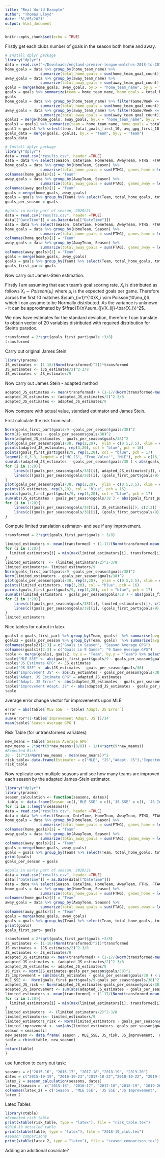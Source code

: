 ```yaml
---
title: "Real World Example"
author: "Thomas Lloyd"
date: "31/05/2021"
output: html_document
---
```


```r
knitr::opts_chunk$set(echo = TRUE)
```

Firstly get each clubs number of goals in the season both home and away.
```r
# Install dplyr package
library("dplyr")
data = read.csv("~/Downloads/england-premier-league-matches-2018-to-2019-stats.csv", header =TRUE)
home_goals = data %>% group_by(home_team_name) %>%
                summarize(total_home_goals = sum(home_team_goal_count))
away_goals = data %>% group_by(away_team_name) %>%
                summarize(total_away_goals = sum(away_team_goal_count))
goals = merge(home_goals, away_goals, by.x = "home_team_name", by.y = "away_team_name")
goals = goals %>% summarize(team = home_team_name, home_goals = total_home_goals, away_goals = total_away_goals, total_goals = total_home_goals + total_away_goals, avg_gpg = (total_home_goals + total_away_goals)/38)
goals
home_goals = data %>% group_by(home_team_name) %>% filter(Game.Week <= 9) %>%
                summarize(total_home_goals = sum(home_team_goal_count))
away_goals = data %>% group_by(away_team_name) %>% filter(Game.Week <= 9) %>%
                summarize(total_away_goals = sum(away_team_goal_count))
goals1 = merge(home_goals, away_goals, by.x = "home_team_name", by.y = "away_team_name")
goals1 = goals1 %>% summarize(team = home_team_name, home_goals = total_home_goals, away_goals = total_away_goals, total_goals_first_10 = total_home_goals + total_away_goals, avg_gpg_first_10 = (total_home_goals + total_away_goals)/9)
goal1 = goals1 %>% select(team, total_goals_first_10, avg_gpg_first_10)
goals_data = merge(goals, goals1, by.x = "team", by.y = "team")
goals_data
```

```r
# Install dplyr package
library("dplyr")
data = read.csv("results.csv", header =TRUE)
data = data %>% select(Season, DateTime, HomeTeam, AwayTeam, FTHG, FTAG) %>% filter(Season == "2018-19")
home_goals = data %>% group_by(HomeTeam, Season) %>%
                summarise(total_home_goals = sum(FTHG), games_home = length(FTHG)) 
colnames(home_goals)[1] = "Team" 
away_goals = data %>% group_by(AwayTeam, Season) %>%
                summarize(total_away_goals = sum(FTAG), games_away = length(FTAG))
colnames(away_goals)[1] = "Team"
goals = merge(home_goals, away_goals)
goals = goals %>% group_by(Team) %>% select(Team, total_home_goals, total_away_goals, games_home, games_away) %>% summarise(goals = total_home_goals + total_away_goals, games = games_home + games_away)
goals_per_season = goals

#goals in early part of season, 2020/21
data = read.csv("results.csv", header =TRUE)
data[["DateTime"]] = as.Date(data[["DateTime"]])
data = data %>% select(Season, DateTime, HomeTeam, AwayTeam, FTHG, FTAG) %>% filter(Season == "2018-19", DateTime <= "2018-10-22")
home_goals = data %>% group_by(HomeTeam, Season) %>%
                summarize(total_home_goals = sum(FTHG), games_home = length(FTHG))
colnames(home_goals)[1] = "Team" 
away_goals = data %>% group_by(AwayTeam, Season) %>%
                summarize(total_away_goals = sum(FTAG), games_away = length(FTAG))
colnames(away_goals)[1] = "Team"
goals = merge(home_goals, away_goals)
goals = goals %>% group_by(Team) %>% select(Team, total_home_goals, total_away_goals, games_home, games_away) %>% summarise(goals = total_home_goals + total_away_goals, games = games_home + games_away)
goals_first_part= goals
```


Now carry out James-Stein estimation.

Firstly I am assuming that each team's goal scoring rate, $X_i$ is distributed as follows $X_i \sim Poisson(\mu_i)$ where $\mu_i$ is the expected goals per game. Therefore across the first 10 matches $\sum_{i=1}^{10}X_i \sim Poisson(10\mu_i)$, which I can assume to be Normally distributed. As the variance is unknown - it can be approximated by $\frac{1}{n}\sum_{j}(X_{ij}-\bar{X_i})^2$.


We now have estimates for the standard deviation, therefore I can translate to obtain vector of 20 variables distributed with required distribution for Stein's paradox.

```r
transformed = 2*sqrt(goals_first_part$goals +3/8)
transformed
```
Carry out original James Stein
```r
library(pracma)
JS_estimates <- (1-18/(Norm(transformed)^2))*transformed
JS_estimates <- (JS_estimates/2)^2-3/8
JS_estimates <- JS_estimates/9
```

Now carry out James Stein - adapted method
```r
adapted_JS_estimates <- mean(transformed) + (1-17/(Norm(transformed-mean(transformed))^2))*(transformed - mean(transformed))
adapted_JS_estimates <- (adapted_JS_estimates/2)^2-3/8
adapted_JS_estimates <- adapted_JS_estimates/9
```

Now compare with actual value, standard estimator and James Stein.

First calculate the risk from each.

```r
Norm(goals_first_part$goals/9 -goals_per_season$goals/38)^2
Norm(JS_estimates - goals_per_season$goals/38)^2
Norm(adapted_JS_estimates - goals_per_season$goals/38)^2
plot(goals_per_season$goals/38, rep(2,20),  ylim = c(0.5,3.5), xlim = c(0,3.4), yaxt = "n", ylab =  '', xlab = "GPG Estimates", col = "blue", pch = 15)
points(adapted_JS_estimates, rep(3,20), col = "blue", pch = 16)
points(goals_first_part$goals/9, rep(1,20), col = "blue", pch = 17)
legend(2.6,3.3, legend = c("MC.JS", "True Value'", "MLE"), pch = c(16,15,17), col = c("blue", "blue", "blue"))
sum(abs(adapted_JS_estimates - goals_per_season$goals/38 ) < abs(goals_first_part$goals/9 - goals_per_season$goals/38))
for (i in 1:20){
    lines(c((goals_per_season$goals/38)[i], adapted_JS_estimates[i]), c(2,3))
    lines(c((goals_per_season$goals/38)[i], (goals_first_part$goals/9)[i]), c(2,1))
}
plot(goals_per_season$goals/38, rep(2,20),  ylim = c(0.5,3.5), xlim = c(0,3), yaxt = "n", ylab =  '', xlab = "GPG Estimates", col = "blue", pch = 15)
points(JS_estimates, rep(3,20), col = "blue", pch = 16)
points(goals_first_part$goals/9, rep(1,20), col = "blue", pch = 17)
sum(abs(JS_estimates - goals_per_season$goals/38 ) < abs(goals_first_part$goals/9 - goals_per_season$goals/38))
for (i in 1:20){
    lines(c((goals_per_season$goals/38)[i], JS_estimates[i]), c(2,3))
    lines(c((goals_per_season$goals/38)[i], (goals_first_part$goals/9)[i]), c(2,1))
}
```

Compute limited translation estimator- and see if any improvement.
```r
transformed = 2*sqrt(goals_first_part$goals + 3/8)

limited_estimators <- mean(transformed) + (1-17/(Norm(transformed-mean(transformed))^2))*(transformed - mean(transformed))
for (i in 1:20){
  limited_estimators[i] = min(max(limited_estimators[i], transformed[i] -1),transformed[i] +1)
}
limited_estimators  <- (limited_estimators/2)^2-3/8
limited_estimators<- limited_estimators/9
Norm(goals_first_part$goals/9 -goals_per_season$goals/38)^2
Norm(limited_estimators - goals_per_season$goals/38)^2
plot(goals_per_season$goals/38, rep(2,20),  ylim = c(0.5,3.5), xlim = c(0,3), yaxt = "n", ylab =  '', xlab = "Estimates", col = "blue", pch = 15)
points(limited_estimators, rep(3,20), col = "blue", pch = 16)
points(goals_first_part$goals/9, rep(1,20), col = "blue", pch = 17)
sum(abs(limited_estimators - goals_per_season$goals/38 ) < abs(goals_first_part$goals/9 - goals_per_season$goals/38))
for (i in 1:20){
    lines(c((goals_per_season$goals/38)[i], limited_estimators[i]), c(2,3))
    lines(c((goals_per_season$goals/38)[i], (goals_first_part$goals/9)[i]), c(2,1))
}
limited_estimators
```


Nice tables for output in latex

```r
goals1 = goals_first_part %>% group_by(Team, goals)  %>% summarise(avg = goals/9)
goals2 = goals_per_season %>% group_by(Team, goals)  %>% summarise(avg = goals/38)
colnames(goals2)[2:3] = c("Goals in Season", "Season Average GPG")
colnames(goals1)[2:3] = c("Goals in 9 Games", "9 Game Average GPG")
table <- merge(goals1, goals2, by.x = "Team", by.y = "Team") %>% select(Team, "Season Average GPG", "9 Game Average GPG")
table$"MLE SSE" <- abs(goals_first_part$goals/9 - goals_per_season$goals/38)
table$"JS Estimate GPG" <- JS_estimates
table$"JS SSE" <- abs(JS_estimates - goals_per_season$goals/38)
table$"Improvement JS" <- abs(JS_estimates - goals_per_season$goals/38 ) < abs(goals_first_part$goals/9 - goals_per_season$goals/38)
table$"Adapt. JS Estimate GPG" = adapted_JS_estimates
table$"Adapt. JS Error" <- abs(adapted_JS_estimates - goals_per_season$goals/38) 
table$"Improvement Adapt. JS" <- abs(adapted_JS_estimates - goals_per_season$goals/38 ) < abs(goals_first_part$goals/9 - goals_per_season$goals/38)
table

```
average error change vector for improvements upon MLE
```r
error = abs(table$`MLE SSE` - table$`Adapt. JS Error`)
error
sum(error*(1-table$`Improvement Adapt. JS`))/14
mean(table$`Season Average GPG`)
```
Risk Table (for untransformed variables)

```r
new_means = table$`Season Average GPG`
new_means = 2*sqrt(9*new_means+(3/8)) - 1/(4*sqrt(9*new_means))
#Expected Risk
20 - (17^2)/Norm(new_means - mean(new_means))^2
risk_table= data.frame(Estimator = c("MLE", "JS","Adapt. JS"),"Expected Risk"  = c(20,20 -(18^2)/Norm(new_means)^2, 20 - (17^2)/Norm(new_means - mean(new_means))^2), 'SSE Observed' =c(Norm(new_means-transformed)^2,Norm(new_means-(1-18/(Norm(transformed)^2))*transformed )^2,Norm(new_means -(mean(transformed) + (1-17/(Norm(transformed-mean(transformed))^2))*(transformed - mean(transformed))))^2))
risk_table
```


Now replicate over multiple seasons and see how many teams are improved each season by the adapted James-Stein estimator.

```r
library("dplyr")
library(pracma)
season_calculation <- function(seasons, dates){
 table <- data.frame(Season =c(),'MLE SSE' = c(),'JS SSE' = c(), 'JS Improvement' = c(), 'Adapt. JS SSE' = c(), 'Adapt. JS Improvement' = c(), limited_risk = c(), limited_improvement = c())
for (i in 1:length(seasons)){
data = read.csv("results.csv", header =TRUE)
data = data %>% select(Season, DateTime, HomeTeam, AwayTeam, FTHG, FTAG) %>% filter(Season == seasons[i])
home_goals = data %>% group_by(HomeTeam, Season) %>%
                summarise(total_home_goals = sum(FTHG), games_home = length(FTHG)) 
colnames(home_goals)[1] = "Team" 
away_goals = data %>% group_by(AwayTeam, Season) %>%
                summarize(total_away_goals = sum(FTAG), games_away = length(FTAG))
colnames(away_goals)[1] = "Team"
goals = merge(home_goals, away_goals)
goals = goals %>% group_by(Team) %>% select(Team, total_home_goals, total_away_goals, games_home, games_away) %>% summarise(goals = total_home_goals + total_away_goals, games = games_home + games_away)
print(goals)
goals_per_season = goals

#goals in early part of season, 2020/21
data = read.csv("results.csv", header =TRUE)
data[["DateTime"]] = as.Date(data[["DateTime"]])
data = data %>% select(Season, DateTime, HomeTeam, AwayTeam, FTHG, FTAG) %>% filter(Season == seasons[i], DateTime <=dates[i])
home_goals = data %>% group_by(HomeTeam, Season) %>%
                summarize(total_home_goals = sum(FTHG), games_home = length(FTHG))
colnames(home_goals)[1] = "Team" 
away_goals = data %>% group_by(AwayTeam, Season) %>%
                summarize(total_away_goals = sum(FTAG), games_away = length(FTAG))
colnames(away_goals)[1] = "Team"
goals = merge(home_goals, away_goals)
goals = goals %>% group_by(Team) %>% select(Team, total_home_goals, total_away_goals, games_home, games_away) %>% summarise(goals = total_home_goals + total_away_goals, games = games_home + games_away)
print(goals)
goals_first_part= goals

transformed = 2*sqrt(goals_first_part$goals +3/8)
JS_estimates <- (1-18/(Norm(transformed)^2))*transformed
JS_estimates <- (JS_estimates/2)^2-3/8
JS_estimates <- JS_estimates/9
adapted_JS_estimates <- mean(transformed) + (1-17/(Norm(transformed-mean(transformed))^2))*(transformed - mean(transformed))
adapted_JS_estimates <- (adapted_JS_estimates/2)^2-3/8
adapted_JS_estimates <- adapted_JS_estimates/9
JS_risk <- Norm(JS_estimates-goals_per_season$goals/38)^2
JS_improvement = sum(abs(JS_estimates - goals_per_season$goals/38 ) < abs(goals_first_part$goals/9 - goals_per_season$goals/38))
MLE_SSE <-  Norm(goals_first_part$goals/9-goals_per_season$goals/38)^2
adapted_JS_risk <- Norm(adapted_JS_estimates-goals_per_season$goals/38)^2
adapted_JS_improvement <- sum(abs(adapted_JS_estimates - goals_per_season$goals/38 ) < abs(goals_first_part$goals/9 - goals_per_season$goals/38))
limited_estimators <- mean(transformed) + (1-17/(Norm(transformed-mean(transformed))^2))*(transformed - mean(transformed))
for (i in 1:20){
  limited_estimators[i] = min(max(limited_estimators[i], transformed[i] -1),transformed[i] +1)
}
limited_estimators  <- (limited_estimators/2)^2-3/8
limited_estimators<- limited_estimators/9
limited_estimators_risk <- Norm(limited_estimators - goals_per_season$goals/38)^2
limited_improvement <- sum(abs(limited_estimators- goals_per_season$goals/38 ) < abs(goals_first_part$goals/9 - goals_per_season$goals/38))
season = seasons[i]
new_season <- data.frame( season , MLE_SSE, JS_risk, JS_improvement,  adapted_JS_risk, adapted_JS_improvement, limited_estimators_risk, limited_improvement)
table = rbind(table, new_season)
}
return(table)
}
```

use function to carry out task:
```r
seasons = c("2015-16", "2016-17", "2017-18","2018-19", "2019-20")
dates = c("2015-10-19", "2016-10-23","2017-10-22","2018-10-22", "2019-10-21")
latex_2 = season_calculation(seasons, dates)
latex_2$season =  c("2015-16", "2016-17", "2017-18","2018-19", "2019-20")
colnames(latex_2) = c('Season', 'MLE SSE', 'JS SSE','JS Improvement', 'Adapt. JS SSE', 'Adapt. JS Improvement', 'Lim. Trans. SSE', 'Lim. Trans. Improvement' )
latex_2
```

Latex Tables
```r
library(xtable)
#Expected risk table
print(xtable(risk_table, type = "latex"), file = "risk_table.tex")
#2018-19 detailed table
print(xtable(table, type = "latex"), file = "2018-19_club.tex")
#season comparisons
print(xtable(latex_2, type = "latex"), file = "season_comparison.tex")
```

Adding an additional covariate?
